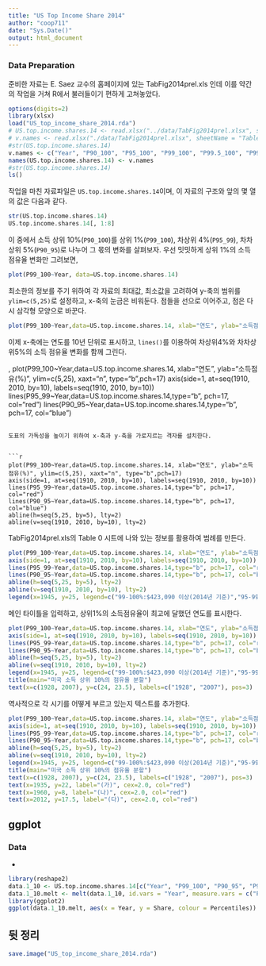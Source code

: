 ```yaml
---
title: "US Top Income Share 2014"
author: "coop711"
date: "Sys.Date()"
output: html_document
---
```


### Data Preparation

준비한 자료는  E. Saez 교수의 홈페이지에 있는 TabFig2014prel.xls 인데 이를 약간의 작업을 거쳐 R에서 불러들이기 편하게 고쳐놓았다. 

```r
options(digits=2)
library(xlsx)
load("US_top_income_share_2014.rda")
# US.top.income.shares.14 <- read.xlsx("../data/TabFig2014prel.xlsx", sheetIndex = 9, sheetName = "Table A3", startRow = 6, endRow = 107, colIndex = c(1:7, 9:13), header = FALSE)
# v.names <- read.xlsx("./data/TabFig2014prel.xlsx", sheetName = "Table A3", startRow = 4, endRow = 4, colIndex = c(2:7, 9:14), colClasses = character, header = FALSE)
#str(US.top.income.shares.14)
v.names <- c("Year", "P90_100", "P95_100", "P99_100", "P99.5_100", "P99.9_100", "P99.99_100", "P90_95", "P95_99", "P99_99.5", "P99.5_99.9", "P99.9_99.99")
names(US.top.income.shares.14) <- v.names
#str(US.top.income.shares.14)
ls()
```

작업을 마친 자료파일은 `US.top.income.shares.14`이며, 이 자료의 구조와 앞의 몇 열의 값은 다음과 같다.

```r
str(US.top.income.shares.14)
US.top.income.shares.14[, 1:8]
```

이 중에서 소득 상위 10%(`P90_100`)를 상위 1%(`P99_100`), 차상위 4%(`P95_99`), 차차상위 5%(`P90_95`)로 나누어 그 몫의 변화를 살펴보자. 우선 밋밋하게 상위 1%의 소득 점유율 변화만 그려보면,

```r
plot(P99_100~Year, data=US.top.income.shares.14)
```

최소한의 정보를 주기 위하여 각 자료의 최대값, 최소값을 고려하여 y-축의 범위를 `ylim=c(5,25)`로 설정하고, x-축의 눈금은 비워둔다. 점들을 선으로 이어주고, 점은 다시 삼각형 모양으로 바꾼다.

```r
plot(P99_100~Year,data=US.top.income.shares.14, xlab="연도", ylab="소득점유(%)", ylim=c(5,25), xaxt="n", type="b", pch=17)
```

이제 x-축에는 연도를 10년 단위로 표시하고, `lines()`를 이용하여 차상위4%와 차차상위5%의 소득 점유율 변화를 함께 그린다.

, plot(P99_100~Year,data=US.top.income.shares.14, xlab="연도", ylab="소득점유(%)", ylim=c(5,25), xaxt="n", type="b",pch=17)
axis(side=1, at=seq(1910, 2010, by=10), labels=seq(1910, 2010, by=10))
lines(P95_99~Year,data=US.top.income.shares.14,type="b", pch=17, col="red")
lines(P90_95~Year,data=US.top.income.shares.14,type="b", pch=17, col="blue")
```

도표의 가독성을 높이기 위하여 x-축과 y-축을 가로지르는 격자를 설치한다.


```r
plot(P99_100~Year,data=US.top.income.shares.14, xlab="연도", ylab="소득점유(%)", ylim=c(5,25), xaxt="n", type="b",pch=17)
axis(side=1, at=seq(1910, 2010, by=10), labels=seq(1910, 2010, by=10))
lines(P95_99~Year,data=US.top.income.shares.14,type="b", pch=17, col="red")
lines(P90_95~Year,data=US.top.income.shares.14,type="b", pch=17, col="blue")
abline(h=seq(5,25, by=5), lty=2)
abline(v=seq(1910, 2010, by=10), lty=2)
```

TabFig2014prel.xls의 Table 0 시트에 나와 있는 정보를 활용하여 범례를 만든다.

```r
plot(P99_100~Year,data=US.top.income.shares.14, xlab="연도", ylab="소득점유(%)", ylim=c(5,25), xaxt="n", type="b",pch=17)
axis(side=1, at=seq(1910, 2010, by=10), labels=seq(1910, 2010, by=10))
lines(P95_99~Year,data=US.top.income.shares.14,type="b", pch=17, col="red")
lines(P90_95~Year,data=US.top.income.shares.14,type="b", pch=17, col="blue")
abline(h=seq(5,25, by=5), lty=2)
abline(v=seq(1910, 2010, by=10), lty=2)
legend(x=1945, y=25, legend=c("99-100%:$423,090 이상(2014년 기준)","95-99%:$174,240-$423,090","90-95%:$121,360-$174,240"), pch=17, col=c("black", "red", "blue"))
```

메인 타이틀을 입력하고, 상위1%의 소득점유율이 최고에 달했던 연도를 표시한다.

```r
plot(P99_100~Year,data=US.top.income.shares.14, xlab="연도", ylab="소득점유(%)", ylim=c(5,25), xaxt="n", type="b",pch=17)
axis(side=1, at=seq(1910, 2010, by=10), labels=seq(1910, 2010, by=10))
lines(P95_99~Year,data=US.top.income.shares.14,type="b", pch=17, col="red")
lines(P90_95~Year,data=US.top.income.shares.14,type="b", pch=17, col="blue")
abline(h=seq(5,25, by=5), lty=2)
abline(v=seq(1910, 2010, by=10), lty=2)
legend(x=1945, y=25, legend=c("99-100%:$423,090 이상(2014년 기준)","95-99%:$174,240-$423,090","90-95%:$121,360-$174,240"), pch=17, col=c("black", "red", "blue"))
title(main="미국 소득 상위 10%의 점유율 분할")
text(x=c(1928, 2007), y=c(24, 23.5), labels=c("1928", "2007"), pos=3)
```

역사적으로 각 시기를 어떻게 부르고 있는지 텍스트를 추가한다.

```r
plot(P99_100~Year,data=US.top.income.shares.14, xlab="연도", ylab="소득점유(%)", ylim=c(5,25), xaxt="n", type="b",pch=17)
axis(side=1, at=seq(1910, 2010, by=10), labels=seq(1910, 2010, by=10))
lines(P95_99~Year,data=US.top.income.shares.14,type="b", pch=17, col="red")
lines(P90_95~Year,data=US.top.income.shares.14,type="b", pch=17, col="blue")
abline(h=seq(5,25, by=5), lty=2)
abline(v=seq(1910, 2010, by=10), lty=2)
legend(x=1945, y=25, legend=c("99-100%:$423,090 이상(2014년 기준)","95-99%:$174,240-$423,090","90-95%:$121,360-$174,240"), pch=17, col=c("black", "red", "blue"))
title(main="미국 소득 상위 10%의 점유율 분할")
text(x=c(1928, 2007), y=c(24, 23.5), labels=c("1928", "2007"), pos=3)
text(x=1935, y=22, label="(가)", cex=2.0, col="red")
text(x=1960, y=8, label="(나)", cex=2.0, col="red")
text(x=2012, y=17.5, label="(다)", cex=2.0, col="red")
```

## ggplot

### Data 

*

```r
library(reshape2)
data.1_10 <- US.top.income.shares.14[c("Year", "P99_100", "P90_95", "P95_99")]
data.1_10.melt <- melt(data.1_10, id.vars = "Year", measure.vars = c("P99_100", "P90_95", "P95_99"), variable.name = "Percentiles", value.name = "Share")
library(ggplot2)
ggplot(data.1_10.melt, aes(x = Year, y = Share, colour = Percentiles)) + geom_line(na.rm = TRUE) + geom_point(shape=24, aes(fill = Percentiles), na.rm = TRUE) + ylim(0, 30) + scale_colour_manual(values = c("black", "blue", "red")) + scale_fill_manual(values = c("black", "blue", "red"))
```

뒷 정리
-------

```r
save.image("US_top_income_share_2014.rda")
```
